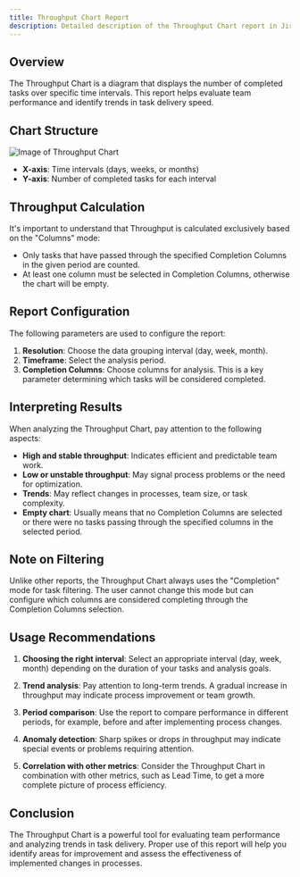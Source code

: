```yaml
---
title: Throughput Chart Report
description: Detailed description of the Throughput Chart report in Jira Metrics Plugin and its interpretation.
---
```


## Overview

The Throughput Chart is a diagram that displays the number of completed tasks over specific time intervals. This report helps evaluate team performance and identify trends in task delivery speed.

## Chart Structure

![Image of Throughput Chart](/docs/images/throughput.png)

- **X-axis**: Time intervals (days, weeks, or months)
- **Y-axis**: Number of completed tasks for each interval

## Throughput Calculation

It's important to understand that Throughput is calculated exclusively based on the "Columns" mode:

- Only tasks that have passed through the specified Completion Columns in the given period are counted.
- At least one column must be selected in Completion Columns, otherwise the chart will be empty.

## Report Configuration

The following parameters are used to configure the report:

1. **Resolution**: Choose the data grouping interval (day, week, month).
2. **Timeframe**: Select the analysis period.
3. **Completion Columns**: Choose columns for analysis. This is a key parameter determining which tasks will be considered completed.

## Interpreting Results

When analyzing the Throughput Chart, pay attention to the following aspects:

- **High and stable throughput**: Indicates efficient and predictable team work.
- **Low or unstable throughput**: May signal process problems or the need for optimization.
- **Trends**: May reflect changes in processes, team size, or task complexity.
- **Empty chart**: Usually means that no Completion Columns are selected or there were no tasks passing through the specified columns in the selected period.

## Note on Filtering

Unlike other reports, the Throughput Chart always uses the "Completion" mode for task filtering. The user cannot change this mode but can configure which columns are considered completing through the Completion Columns selection.

## Usage Recommendations

1. **Choosing the right interval**: Select an appropriate interval (day, week, month) depending on the duration of your tasks and analysis goals.

2. **Trend analysis**: Pay attention to long-term trends. A gradual increase in throughput may indicate process improvement or team growth.

3. **Period comparison**: Use the report to compare performance in different periods, for example, before and after implementing process changes.

4. **Anomaly detection**: Sharp spikes or drops in throughput may indicate special events or problems requiring attention.

5. **Correlation with other metrics**: Consider the Throughput Chart in combination with other metrics, such as Lead Time, to get a more complete picture of process efficiency.

## Conclusion

The Throughput Chart is a powerful tool for evaluating team performance and analyzing trends in task delivery. Proper use of this report will help you identify areas for improvement and assess the effectiveness of implemented changes in processes.
